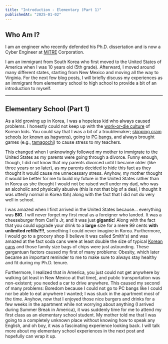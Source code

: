 ```yaml
---
title: "Introduction - Elementary (Part 1)"
publishedAt: "2025-01-02"
---
```


## Who Am I?
I am an engineer who recently defended his Ph.D. dissertation and is now a Cyber Engineer at [MITRE](https://www.mitre.org/who-we-are) Corporation. 

I am an immigrant from South Korea who first moved to the United States of America when I was 10 years old (5th grade). Afterward, I moved around many different states, starting from New Mexico and moving all the way to Virginia. For the next few blog posts, I will briefly discuss my experiences as an immigrant from elementary school to high school to provide a bit of an introduction to myself.

---

## Elementary School (Part 1)

As a kid growing up in Korea, I was a hopeless kid who always caused problems. I honestly could not keep up with the [work-or-die culture](https://www.npr.org/sections/parallels/2015/04/15/393939759/the-all-work-no-play-culture-of-south-korean-education) of Korean kids. You could say that I was a bit of a troublemaker; [skipping cram schools (or known as hagwons)](https://factsanddetails.com/korea/South_Korea/Education_Health_Transportation_Infrastructure/entry-7384.html), going to [PC bangs](https://blog.southofseoul.net/pc-bangs-korea/), and always brought games (e.g., [tamagochi](https://tamagotchi-official.com/us/)) to cause stress to my teachers. 

This changed when I unknowingly followed my mother to immigrate to the United States as my parents were going through a divorce. Funny enough, though, I did not know that my parents divorced until I became older (like three years or so later), as my parents decided to hide this fact as they thought it would cause me unnecessary stress. Anyhow, my mother thought it would be better for me to build my future in the United States rather than in Korea as she thought I would not be raised well under my dad, who was an alcoholic and physically abusive (this is not that big of a deal, I thought it was utterly normal in Korea tbh) along with the fact that I did not do very well in school.

I was amazed when I first arrived in the United States because... everything was **BIG**. I will never forget my first meal as a foreigner who landed. It was a cheeseburger from Carl's Jr, and it was just **gigantic**! Along with the fact that you could upgrade your drink to a **large** size for a mere 99 cents **with unlimited refills!!!!**, something I could never imagine in Korea. Furthermore, I would go to a grocery shop (I believe it was called Smith's) and was amazed at the fact soda cans were at least double the size of typical [Korean cans](https://i.ebayimg.com/images/g/aboAAOSwjVhjy4Tl/s-l1600.jpg) and those family size bags of chips were just astounding. These gargantuan factors caused my first of many problems: Obesity, which later became an important reminder to me to make sure to always stay healthy and fit during my Ph.D. tenure.

Furthermore, I realized that in America, you just could not get anywhere by walking (at least in New Mexico at that time), and public transportation was non-existent; you needed a car to drive anywhere. This caused my second of many problems: Boredom because I could not go to PC bangs like I could nor be able to eat anywhere I wanted; I was stuck in the apartment most of the time. Anyhow, now that I enjoyed those nice burgers and drinks for a few weeks in the apartment while not worrying about anything (I arrived during Summer Break in America), it was suddenly time for me to attend my first class as an elementary school student. My mother told me that I was going to a completely unknown place without knowing how to speak any English, and oh boy, it was a fascinating experience looking back. I will talk more about my elementary school experiences in the next post and hopefully can wrap it up.